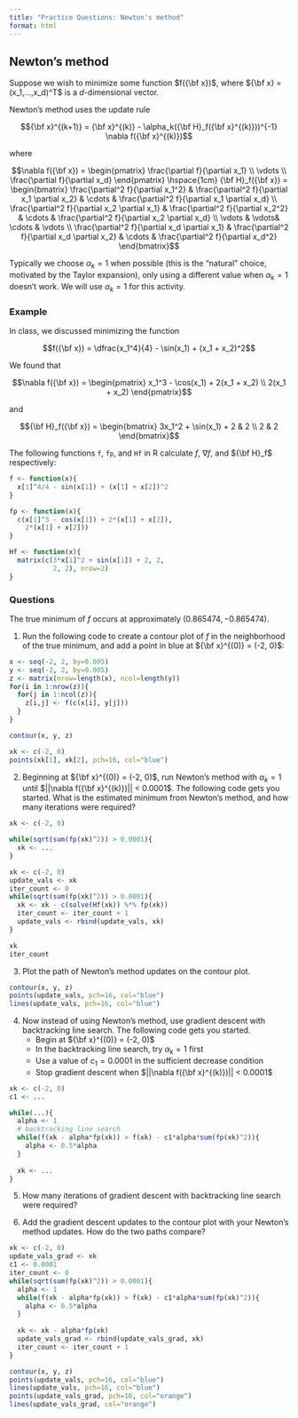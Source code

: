 ```yaml
---
title: "Practice Questions: Newton's method"
format: html
---
```


## Newton's method

Suppose we wish to minimize some function $f({\bf x})$, where ${\bf x} = (x_1,...,x_d)^T$ is a $d$-dimensional vector. 

Newton's method uses the update rule

$${\bf x}^{(k+1)} = {\bf x}^{(k)} - \alpha_k({\bf H}_f({\bf x}^{(k)}))^{-1} \nabla f({\bf x}^{(k)})$$

where

$$\nabla f({\bf x}) = \begin{pmatrix} \frac{\partial f}{\partial x_1} \\ \vdots \\ \frac{\partial f}{\partial x_d} \end{pmatrix} \hspace{1cm} {\bf H}_f({\bf x}) = \begin{bmatrix} \frac{\partial^2 f}{\partial x_1^2} & \frac{\partial^2 f}{\partial x_1 \partial x_2} & \cdots  & \frac{\partial^2 f}{\partial x_1 \partial x_d} \\ \frac{\partial^2 f}{\partial x_2 \partial x_1} & \frac{\partial^2 f}{\partial x_2^2} & \cdots & \frac{\partial^2 f}{\partial x_2 \partial x_d} \\ \vdots & \vdots& \cdots & \vdots \\ \frac{\partial^2 f}{\partial x_d \partial x_1} & \frac{\partial^2 f}{\partial x_d \partial x_2} & \cdots & \frac{\partial^2 f}{\partial x_d^2} \end{bmatrix}$$

Typically we choose $\alpha_k = 1$ when possible (this is the "natural" choice, motivated by the Taylor expansion), only using a different value when $\alpha_k = 1$ doesn't work. We will use $\alpha_k = 1$ for this activity.

### Example

In class, we discussed minimizing the function

$$f({\bf x}) = \dfrac{x_1^4}{4} - \sin(x_1) + (x_1 + x_2)^2$$

We found that

$$\nabla f({\bf x}) = \begin{pmatrix} x_1^3 - \cos(x_1) + 2(x_1 + x_2) \\ 2(x_1 + x_2) \end{pmatrix}$$

and

$${\bf H}_f({\bf x}) = \begin{bmatrix} 3x_1^2 + \sin(x_1) + 2 & 2 \\ 2 & 2 \end{bmatrix}$$

The following functions `f`, `fp`, and `Hf` in R calculate $f$, $\nabla f$, and ${\bf H}_f$ respectively:

```r
f <- function(x){
  x[1]^4/4 - sin(x[1]) + (x[1] + x[2])^2
}

fp <- function(x){
  c(x[1]^3 - cos(x[1]) + 2*(x[1] + x[2]),
    2*(x[1] + x[2]))
}

Hf <- function(x){
  matrix(c(3*x[1]^2 + sin(x[1]) + 2, 2,
           2, 2), nrow=2)
}
```

### Questions

The true minimum of $f$ occurs at approximately $(0.865474, -0.865474)$.

1. Run the following code to create a contour plot of $f$ in the neighborhood of the true minimum, and add a point in blue at ${\bf x}^{(0)} = (-2, 0)$:

```r
x <- seq(-2, 2, by=0.005)
y <- seq(-2, 2, by=0.005)
z <- matrix(nrow=length(x), ncol=length(y))
for(i in 1:nrow(z)){
  for(j in 1:ncol(z)){
    z[i,j] <- f(c(x[i], y[j]))
  }
}

contour(x, y, z)

xk <- c(-2, 0)
points(xk[1], xk[2], pch=16, col="blue")
```

2. Beginning at ${\bf x}^{(0)} = (-2, 0)$, run Newton's method with $\alpha_k = 1$ until $||\nabla f({\bf x}^{(k)})|| < 0.0001$. The following code gets you started. What is the estimated minimum from Newton's method, and how many iterations were required?

```r
xk <- c(-2, 0)

while(sqrt(sum(fp(xk)^2)) > 0.0001){
  xk <- ...
}
```


```r
xk <- c(-2, 0)
update_vals <- xk
iter_count <- 0
while(sqrt(sum(fp(xk)^2)) > 0.0001){
  xk <- xk - c(solve(Hf(xk)) %*% fp(xk))
  iter_count <- iter_count + 1
  update_vals <- rbind(update_vals, xk)
}

xk
iter_count
```

3. Plot the path of Newton's method updates on the contour plot.

```r
contour(x, y, z)
points(update_vals, pch=16, col="blue")
lines(update_vals, pch=16, col="blue")
```

4. Now instead of using Newton's method, use gradient descent with backtracking line search. The following code gets you started.
    * Begin at ${\bf x}^{(0)} = (-2, 0)$
    * In the backtracking line search, try $\alpha_k = 1$ first
    * Use a value of $c_1 = 0.0001$ in the sufficient decrease condition
    * Stop gradient descent when $||\nabla f({\bf x}^{(k)})|| < 0.0001$
    
```r
xk <- c(-2, 0)
c1 <- ...

while(...){
  alpha <- 1
  # backtracking line search
  while(f(xk - alpha*fp(xk)) > f(xk) - c1*alpha*sum(fp(xk)^2)){
    alpha <- 0.5*alpha
  }
  
  xk <- ...
}
```

5. How many iterations of gradient descent with backtracking line search were required?

6. Add the gradient descent updates to the contour plot with your Newton's method updates. How do the two paths compare?


```r
xk <- c(-2, 0)
update_vals_grad <- xk
c1 <- 0.0001
iter_count <- 0
while(sqrt(sum(fp(xk)^2)) > 0.0001){
  alpha <- 1
  while(f(xk - alpha*fp(xk)) > f(xk) - c1*alpha*sum(fp(xk)^2)){
    alpha <- 0.5*alpha
  }
  
  xk <- xk - alpha*fp(xk)
  update_vals_grad <- rbind(update_vals_grad, xk)
  iter_count <- iter_count + 1
}

contour(x, y, z)
points(update_vals, pch=16, col="blue")
lines(update_vals, pch=16, col="blue")
points(update_vals_grad, pch=16, col="orange")
lines(update_vals_grad, col="orange")
```






